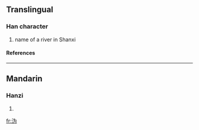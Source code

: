 {{see|溈|潙}}

==Translingual==
===Han character===
{{Han char|rn=85|rad=水|as=04|sn=7|four=|canj=水戈大尸 (EIKS)}}
# name of a river in Shanxi
====References====
{{Han ref|kx=0612.121|hdz=31572.040|uh=6CA9|ud=27817}}

----
==Mandarin==
===Hanzi===
{{cmn-hanzi|tra=[[溈]], [[潙]]|pin=[[hùi]] (hui4), [[wéi]] (wei2)|wg=hui<sup>4</sup>, wei<sup>2</sup>}}
# {{defn|Mandarin}}

[[fr:沩]]